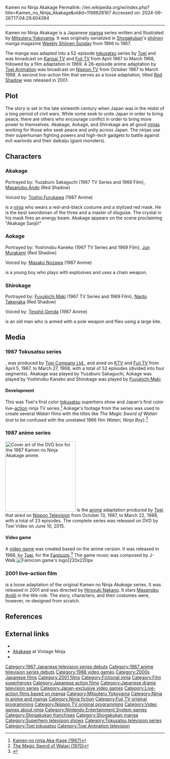 Kamen no Ninja Akakage
Permalink: //en.wikipedia.org/w/index.php?title=Kamen_no_Ninja_Akakage&oldid=1198628167
Accessed on: 2024-06-26T17:04:29.604394



------
Kamen no Ninja Akakage
{{short description|Fictional Japanese superhero}}
{{redirect|Red Shadow}}
{{more citations needed|date=December 2015}}
{{Infobox animanga/Header
| name = Kamen no Ninja Akakage
| image = Kamen no Ninja Akakage Volume 1.jpg
| caption = Cover of the first manga volume.
| ja_kanji = 仮面の忍者 赤影
| ja_romaji = 
| genre = <!-- Genres should be based on what reliable sources list them as and not on personal interpretations. Limit of the three most relevant genres in accordance with [[MOS:A&M]]. -->
}}
{{Infobox animanga/Print
| type            = manga
| title           =
| author          = [[Mitsuteru Yokoyama]]
| illustrator     =
| publisher       = [[Shogakukan]]
| publisher_en    =
| demographic     = ''[[Shōnen manga|Shōnen]]''
| imprint         =
| magazine        = [[Weekly Shōnen Sunday]]
| published       =
| first           = 1966
| last            = 1967
| volumes         =3
| volume_list     =
}}
{{Infobox animanga/Video
| type            = Drama
| title           = 
| director        =
| producer        =
| writer          =
| music           =
| studio          = [[Toei Company|Toei]]
| network         = [[Kansai Telecasting Corporation|Kansai TV]], [[Fuji TV]]
| first           = April 5, 1967
| last            = March 27, 1968
| episodes        = 52
| episode_list    =
}}{{Collapsed infobox section begin}}{{Infobox animanga/Video|type=live film|title=Tobidasu Bouken Eiga: Akakage|director=Junji Kurata|music=Hirooki Ogawa|writer=Masaru Igami|released=July 20, 1969|studio=[[Toei Company|Toei]]|runtime=52 minutes}}
{{Infobox animanga/Print|magazine=[[Weekly Shonen Champion]]|publisher=[[Akita Shoten]]|author=[[Mitsuteru Yokoyama]]|imprint=Shonen Champion Comics|demographic=[[Shonen manga|Shonen]]|first=September 18, 1987|last=April 15, 1988|volumes=3|title=Shin Kamen no Ninja Akakage}}{{Infobox animanga/Video
| type            = TV series
| director        = Susumu Ishizaki
| producer        =
| writer          = [[Toshiki Inoue]]<br>Yoshiyuki Suga
| music           = [[Shunsuke Kikuchi]]
| studio          = [[Toei Animation]]
| network         = [[Nippon TV]]
| first           = 13 October 1987
| last            = 22 March 1988
| episodes        = 23
| episode_list    =
}}
{{Infobox animanga/Game
|title = 
|developer = Shouei
|publisher = [[Toei Animation]]
|genre = [[Action game|Action]]
|platforms = [[Famicom]]
|released = May 20, 1988
}}
{{Infobox animanga/Video
| type            = live film
| title           = [[Red Shadow]]
| director        = [[Hiroyuki Nakano]]
| producer        =
| writer          =
| music           =Toshiyuki Kishi
| studio          =[[Toei Company|Toei]]
| released        = August 11, 2001
| runtime         =108 minutes
|gross=¥700 million}}
{{Infobox animanga/Print|title=Kamen no Ninja Akakage Remains|author=[[Masaomi Kanzaki]]|publisher=[[Akita Shoten]]|imprint=Play Comic Series|magazine=Play Comic|first=May 25, 2012|last=May 25, 2014|volumes=4|demographic=[[Seinen manga|Seinen]]}}{{Collapsed infobox section end}}{{Infobox animanga/Footer}}
{{nihongo|'''Kamen no Ninja Akakage'''|仮面の忍者 赤影|4="Masked Ninja Red Shadow"}} is a Japanese [[manga]] series written and Illustrated by [[Mitsuteru Yokoyama]]. It was originally serialized in [[Shogakukan]]'s [[Shōnen manga|''shōnen'']] manga magazine [[Weekly Shōnen Sunday]] from 1966 to 1967. 

The manga was adapted into a 52-episode [[tokusatsu]] series by [[Toei Company|Toei]] and was broadcast on [[Kansai TV]] and [[Fuji Television|Fuji TV]] from April 1967 to March 1968, followed by a film adaptation in 1969. A 26-episode anime adaptation by [[Toei Animation]] was broadcast on [[Nippon TV]] from October 1987 to March 1988. A second live-action film that serves as a loose adaptation, titled [[Red Shadow (film)|Red Shadow]] was released in 2001.

== Plot ==
The story is set in the late sixteenth century when Japan was in the midst of a long period of civil wars. While some seek to unite Japan in order to bring peace, there are others who encourage conflict in order to bring more power to themselves. Akakage, Aokage, and Shirokage are all good [[ninja]]s working for those who seek peace and unity across Japan. The ninjas use their superhuman fighting powers and high-tech gadgets to battle against evil warlords and their daikaiju (giant monsters).

==Characters==

=== Akakage ===
Portrayed by: Yuzaburo Sakaguchi (1967 TV Series and 1969 Film), [[Masanobu Ando]] (Red Shadow)

Voiced by: [[Toshio Furukawa]] (1987 Anime)

{{Nihongo|'''Akakage'''|赤影|4="Red Shadow"}} is a [[ninja]] who wears a red-and-black costume and a stylized red mask. He is the best swordsman of the three and a master of disguise. The crystal in his mask fires an energy beam. Akakage appears on the scene proclaiming "Akakage Sanjō!"

=== Aokage ===
Portrayed by: Yoshinobu Kaneko (1967 TV Series and 1969 Film), [[Jun Murakami]] (Red Shadow)

Voiced by: [[Masako Nozawa]] (1987 Anime)

{{nihongo|'''Aokage'''|青影|"Blue Shadow"|}} is a young boy who plays with explosives and uses a chain weapon.

=== Shirokage ===
Portrayed by: [[Fuyukichi Maki]] (1967 TV Series and 1969 Film), [[Naoto Takenaka]] (Red Shadow)

Voiced by: [[Tesshō Genda]] (1987 Anime)

{{nihongo|'''Shirokage'''|白影||"White Shadow"}} is an old man who is armed with a pole weapon and flies using a large kite.

== Media ==

=== 1967 Tokusatsu series ===
{{nihongo|'''''Kamen no Ninja Akakage'''''|仮面の忍者 赤影|Masked Ninja Akakage}}, was produced by [[Toei Company|Toei Company Ltd.]], and aired on [[Kansai Telecasting Corporation|KTV]] and [[Fuji Television|Fuji TV]] from April 5, 1967, to March 27, 1968, with a total of 52 episodes (divided into four segments). Akakage was played by Yuzaburo Sakaguchi, Aokage was played by Yoshinobu Kaneko and Shirokage was played by [[Fuyukichi Maki]].

==== Development ====
This was Toei's first color [[tokusatsu]] superhero show and Japan's first color live-[[Action film|action]] ninja TV series.<ref>[https://www.imdb.com/title/tt0185088/ Kamen no ninja Aka-Kage (1967)]</ref> Aokage's footage from the series was used to create several ''Watari'' films with the titles like ''The Magic Sword of Watari'' (not to be confused with the unrelated 1966 film ''Watari, Ninja Boy'').<ref>[https://www.imdb.com/title/tt0203665/ The Magic Sword of Watari (1970)]</ref>

=== 1987 anime series ===
[[File:Kamen-no-ninja-akakage-dvd-box.jpg|thumb|222x222px|Cover art of the DVD box for the 1987 Kamen no Ninja Akakage anime.]]
{{nihongo|'''''Kamen no Ninja Akakage'''''|仮面の忍者赤影|Masked Ninja Akakage}} is the [[anime]] adaptation produced by [[Toei Company|Toei]] that aired on [[Nippon Television]] from October 13, 1987, to March 22, 1988, with a total of 23 episodes. The complete series was released on DVD by Toei Video on June 10, 2015.

==== Video game ====

A [[video game]] was created based on the anime version. It was released in 1988, by [[Toei Animation|Toei]], for the [[Nintendo Entertainment System|Famicom]].<ref>{{cite web|url=http://syuriken.com/ninja_content/ninja-games-fc.htm |script-title=ja:忍者ゲーム 【ファミコン】 |accessdate=2011-07-05 |url-status=bot: unknown |archiveurl=https://web.archive.org/web/20090225120959/http://syuriken.com/ninja_content/ninja-games-fc.htm |archivedate=2009-02-25 |language=ja}}</ref> The game music was composed by J-Walk.[[File:Kamen no Ninja - Akakage game scnsht.png|thumb|Famicom game's logo|220x220px]]

=== 2001 live-action film ===
{{main|Red Shadow (film)}}

{{nihongo|''Red Shadow''|RED SHADOW 赤影|Reddo Shadō Akakage}} is a loose adaptation of the original Kamen no Ninja ''Akakage'' series. It was released in 2001 and was directed by [[Hiroyuki Nakano]]. It stars [[Masanobu Andō]] in the title role. The story, characters, and their costumes were, however, re-designed from scratch.

==References==

{{Reflist}}

==External links==
*{{cite web|url=http://cscentrl.com/watari-akakage |title=watari-akakage |accessdate=2010-07-25 |url-status=bot: unknown |archiveurl=https://web.archive.org/web/20100325080803/http://cscentrl.com/watari-akakage |archivedate=2010-03-25 }} 
* [http://vintageninja.net/?tag=akakage Akakage] at Vintage Ninja
* {{anime News Network|manga|5909}}

{{Weekly Shōnen Sunday - 1959–1969}}
{{Toei Animation}}

[[Category:1967 Japanese television series debuts]]
[[Category:1987 anime television series debuts]]
[[Category:1988 video games]]
[[Category:2000s Japanese films]]
[[Category:2001 films]]
[[Category:Fictional ninja]]
[[Category:Film superheroes]]
[[Category:Japanese action films]]
[[Category:Japanese drama television series]]
[[Category:Japan-exclusive video games]]
[[Category:Live-action films based on manga]]
[[Category:Mitsuteru Yokoyama]]
[[Category:Ninja in anime and manga]]
[[Category:Ninja fiction]]
[[Category:Fuji TV original programming]]
[[Category:Nippon TV original programming]]
[[Category:Video games about ninja]]
[[Category:Nintendo Entertainment System games]]
[[Category:Shogakukan franchises]]
[[Category:Shogakukan manga]]
[[Category:Superhero television shows]]
[[Category:Tokusatsu television series]]
[[Category:Toei tokusatsu]]
[[Category:Toei Animation television]]